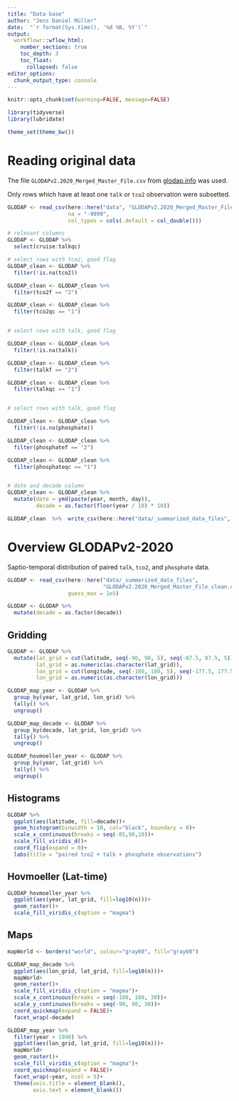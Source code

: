 ```yaml
---
title: "Data base"
author: "Jens Daniel Müller"
date:  "`r format(Sys.time(), '%d %B, %Y')`"
output: 
  workflowr::wflow_html:
    number_sections: true
    toc_depth: 3
    toc_float:
      collapsed: false
editor_options:
  chunk_output_type: console
---
```


```r
knitr::opts_chunk$set(warning=FALSE, message=FALSE)
```

```r
library(tidyverse)
library(lubridate)
```


```r
theme_set(theme_bw())
```

# Reading original data

The file `GLODAPv2.2020_Merged_Master_File.csv` from [glodap.info](https://www.glodap.info/) was used.

Only rows which have at least one `talk` or `tco2` observation were subsetted. 

```r

GLODAP <- read_csv(here::here("data", "GLODAPv2.2020_Merged_Master_File.csv"),
                   na = "-9999",
                   col_types = cols(.default = col_double()))

# relevant columns
GLODAP <- GLODAP %>% 
  select(cruise:talkqc)

# select rows with tco2, good flag
GLODAP_clean <- GLODAP %>% 
  filter(!is.na(tco2))

GLODAP_clean <- GLODAP_clean %>% 
  filter(tco2f == "2")

GLODAP_clean <- GLODAP_clean %>% 
  filter(tco2qc == "1")


# select rows with talk, good flag

GLODAP_clean <- GLODAP_clean %>% 
  filter(!is.na(talk))

GLODAP_clean <- GLODAP_clean %>% 
  filter(talkf == "2")

GLODAP_clean <- GLODAP_clean %>% 
  filter(talkqc == "1")


# select rows with talk, good flag

GLODAP_clean <- GLODAP_clean %>% 
  filter(!is.na(phosphate))

GLODAP_clean <- GLODAP_clean %>% 
  filter(phosphatef == "2")

GLODAP_clean <- GLODAP_clean %>% 
  filter(phosphateqc == "1")


# date and decade column
GLODAP_clean <- GLODAP_clean %>% 
  mutate(date = ymd(paste(year, month, day)),
         decade = as.factor(floor(year / 10) * 10))

GLODAP_clean  %>%  write_csv(here::here("data/_summarized_data_files", "GLODAPv2.2020_Merged_Master_File_clean.csv"))

```

# Overview GLODAPv2-2020

Saptio-temporal distribution of paired `talk`, `tco2`, and `phosphate` data.

```r

GLODAP <- read_csv(here::here("data/_summarized_data_files",
                              "GLODAPv2.2020_Merged_Master_File_clean.csv"),
                   guess_max = 1e5)

GLODAP <- GLODAP %>% 
  mutate(decade = as.factor(decade))

```

## Gridding

```r

GLODAP <- GLODAP %>% 
  mutate(lat_grid = cut(latitude, seq(-90, 90, 5), seq(-87.5, 87.5, 5)),
         lat_grid = as.numeric(as.character(lat_grid)),
         lon_grid = cut(longitude, seq(-180, 180, 5), seq(-177.5, 177.5, 5)),
         lon_grid = as.numeric(as.character(lon_grid)))

GLODAP_map_year <- GLODAP %>% 
  group_by(year, lat_grid, lon_grid) %>% 
  tally() %>% 
  ungroup()

GLODAP_map_decade <- GLODAP %>% 
  group_by(decade, lat_grid, lon_grid) %>% 
  tally() %>% 
  ungroup()

GLODAP_hovmoeller_year <- GLODAP %>% 
  group_by(year, lat_grid) %>% 
  tally() %>% 
  ungroup()


```

## Histograms

```r

GLODAP %>% 
  ggplot(aes(latitude, fill=decade))+
  geom_histogram(binwidth = 10, col="black", boundary = 0)+
  scale_x_continuous(breaks = seq(-85,90,10))+
  scale_fill_viridis_d()+
  coord_flip(expand = 0)+
  labs(title = "paired tco2 + talk + phosphate observations")

```

## Hovmoeller (Lat-time)

```r

GLODAP_hovmoeller_year %>% 
  ggplot(aes(year, lat_grid, fill=log10(n)))+
  geom_raster()+
  scale_fill_viridis_c(option = "magma")

```


## Maps

```r

mapWorld <- borders("world", colour="gray60", fill="gray60")

GLODAP_map_decade %>%
  ggplot(aes(lon_grid, lat_grid, fill=log10(n)))+
  mapWorld+
  geom_raster()+
  scale_fill_viridis_c(option = "magma")+
  scale_x_continuous(breaks = seq(-180, 180, 30))+
  scale_y_continuous(breaks = seq(-90, 90, 30))+
  coord_quickmap(expand = FALSE)+
  facet_wrap(~decade)

```

```r

GLODAP_map_year %>%
  filter(year > 1990) %>% 
  ggplot(aes(lon_grid, lat_grid, fill=log10(n)))+
  mapWorld+
  geom_raster()+
  scale_fill_viridis_c(option = "magma")+
  coord_quickmap(expand = FALSE)+
  facet_wrap(~year, ncol = 5)+
  theme(axis.title = element_blank(),
        axis.text = element_blank())

```

